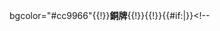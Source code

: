 bgcolor="#cc9966"{{!}}'''銅牌'''{{!}}{{!}}{{#if:{{{1|}}}|{{flagIOCmedalist|{{{1}}}|{{{2}}}|{{{3}}}|&nbsp;}}}}<!--